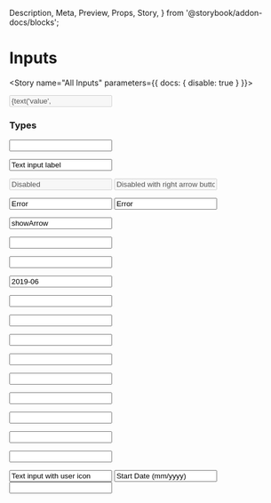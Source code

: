   Description,
  Meta,
  Preview,
  Props,
  Story,
} from '@storybook/addon-docs/blocks';


<Meta component={Input} title="Components/Molecules/Form Controls/Input" />

# Inputs
<Description of={Input} />
<Props of={Input} />

<Story name="All Inputs" parameters={{ docs: { disable: true } }}>
  <form id="formOne">
    <Input
      className={text('className', '')}
      disabled={boolean('disabled', false)}
      error={text('error', '')}
      icon={text('icon', '')}
      htmlType={text('id', '')}
      label={text('label', 'Label')}
      size={text('text', '')}
      toolTip={text('toolTip', '')}
      value={text('value', 'value')}
      htmlType={text('htmlType', '')}
    />
  </form>
</Story>


### Types
<Preview>
<Story name="Input Text States">
  <form id="formInputStates">
    <Input 
      label="Text input label (optional)"
      value=""
    />
   </form>
</Story>
</Preview>

<Preview>
<Story name="Input With Default Value">
  <form id="formDefaultValue">
   <Input 
      label="Would you like to complete this form?"
      value="Text input label"
    />
   </form>
</Story>
</Preview>

<Preview>
<Story name="Input Disabled">
  <form id="formDisabled">
   <Input 
      label="Text input label (optional)"
      value="Disabled"
      disabled
    />
    <Input 
      label="Text input label (optional)"
      value="Disabled with right arrow button"
      disabled
      showArrow
    />
   </form>
</Story>
</Preview>

<Preview>
<Story name="Input Error">
  <form id="formError">
    <Input 
      label="Text input label (optional)"
      value="Error"
      errorMessage="error message"
      error
    />
    <Input 
      label="Text input label (optional)"
      value="Error"
      errorMessage="error message"
      error
      showArrow
    /> 
   </form>
</Story>
</Preview>

<Preview>
<Story name="Input with Right Arrow Button">
  <form id="formRightArrowButton">
     <Input 
      label="Text input label (optional)"
      value="showArrow"
      showArrow
    />
   </form>
</Story>
</Preview>

<Preview>
<Story name="Input Email">
  <form id="formEmail">
     <Input 
      label="What is your email?"
      value=""
      htmlType="email"
      errorMessage="Invalid Email"
    />
   </form>
</Story>
</Preview>

<Preview>
<Story name="Input Hidden">
  <form id="formHidden">
     <Input 
      label="Hidden"
      value=""
      htmlType="hidden"
    />
   </form>
</Story>
</Preview>

<Preview>
<Story name="Input Month">
  <form id="formMonth">
     <Input 
      label="Month"
      value="2019-06"
      htmlType="month"
      // these mins and maxs actually block the datepicker from showing dates before or after this range.  
      min="2019-06"
      max="2020-01"
      errorMessage="Invalid Date"
    />
   </form>
</Story>
</Preview>

<Preview>
<Story name="Input Week">
  <form id="formWeek">
     <Input 
      label="Week"
      value=""
      htmlType="week"
      min="2019-W18"
      max="2020-W26"
    />
   </form>
</Story>
</Preview>

<Preview>
<Story name="Input Datetime Local">
  <form id="formDateRange">
     <Input 
      label="When did you start and end?"
      value=""
      htmlType="datetime-local"
    />
   </form>
</Story>
</Preview>

<Preview>
<Story name="Input Time">
  <form id="formTime">
     <Input 
      label="Time"
      value=""
      htmlType="time"
    />
   </form>
</Story>
</Preview>

<Preview>
<Story name="Input File">
  <form id="formFile">
     <Input 
      label="File"
      value=""
      htmlType="file"
    />
   </form>
</Story>
</Preview>

<Preview>
<Story name="Input Password">
  <form id="formPassword">
     <Input 
      label="Password"
      value=""
      htmlType="password"
      errorMessage="Invalid Password"
    />
   </form>
</Story>
</Preview>

<Preview>
<Story name="Input Search">
  <form id="formSearch">
     <Input 
      label="Search"
      value=""
      htmlType="search"
      showArrow
    />
   </form>
</Story>
</Preview>

<Preview>
<Story name="Input Tel">
  <form id="formTel">
     <Input 
      label="Tel"
      value=""
      htmlType="tel"
      errorMessage="Invalid Number"
    />
   </form>
</Story>
</Preview>

<Preview>
<Story name="Input Url">
  <form id="formUrl">
     <Input 
      label="Url"
      value=""
      htmlType="url"
      errorMessage="Invalid Url"
    />
   </form>
</Story>
</Preview>

<Preview>
<Story name="Input Color">
  <form id="formColor">
     <Input 
      label="Color"
      value=""
      htmlType="color"
    />
   </form>
</Story>
</Preview>

<Preview>
<Story name="Input with Icon">
  <form id="formIcon">
     <Input 
      label="Icon with Default Text"
      value="Text input with user icon"
      htmlType="text"
      icon="user"
    />
    <Input 
      label="Icon automatically on the right for dates"
      value="Start Date (mm/yyyy)"
      htmlType="month"
    />
    <Input 
      label="Icon for Password"
      htmlType="password"
      icon="visibility"
      errorMessage="Password Invalid"
    />
   </form>
</Story>
</Preview>



